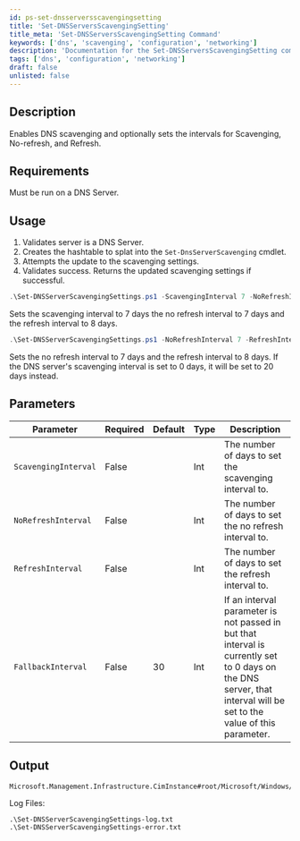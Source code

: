 ```yaml
---
id: ps-set-dnsserversscavengingsetting
title: 'Set-DNSServersScavengingSetting'
title_meta: 'Set-DNSServersScavengingSetting Command'
keywords: ['dns', 'scavenging', 'configuration', 'networking']
description: 'Documentation for the Set-DNSServersScavengingSetting command to enable DNS scavenging and set intervals for Scavenging, No-refresh, and Refresh.'
tags: ['dns', 'configuration', 'networking']
draft: false
unlisted: false
---
```


## Description
Enables DNS scavenging and optionally sets the intervals for Scavenging, No-refresh, and Refresh.

## Requirements
Must be run on a DNS Server.

## Usage
1. Validates server is a DNS Server.
2. Creates the hashtable to splat into the `Set-DnsServerScavenging` cmdlet.
3. Attempts the update to the scavenging settings.
4. Validates success. Returns the updated scavenging settings if successful.



```powershell
.\Set-DNSServerScavengingSettings.ps1 -ScavengingInterval 7 -NoRefreshInterval 7 -RefreshInterval 8
```
Sets the scavenging interval to 7 days the no refresh interval to 7 days and the refresh interval to 8 days.

```powershell
.\Set-DNSServerScavengingSettings.ps1 -NoRefreshInterval 7 -RefreshInterval 8 -FallbackInterval 20
```
Sets the no refresh interval to 7 days and the refresh interval to 8 days. If the DNS server's scavenging interval is set to 0 days, it will be set to 20 days instead.

## Parameters
| Parameter            | Required | Default | Type | Description                                                                                                                                                         |
| -------------------- | -------- | ------- | ---- | ------------------------------------------------------------------------------------------------------------------------------------------------------------------- |
| `ScavengingInterval` | False    |         | Int  | The number of days to set the scavenging interval to.                                                                                                               |
| `NoRefreshInterval`  | False    |         | Int  | The number of days to set the no refresh interval to.                                                                                                               |
| `RefreshInterval`    | False    |         | Int  | The number of days to set the refresh interval to.                                                                                                                  |
| `FallbackInterval`   | False    | 30      | Int  | If an interval parameter is not passed in but that interval is currently set to 0 days on the DNS server, that interval will be set to the value of this parameter. |


## Output
    Microsoft.Management.Infrastructure.CimInstance#root/Microsoft/Windows/DNS/DnsServerScavenging

Log Files:

    .\Set-DNSServerScavengingSettings-log.txt
    .\Set-DNSServerScavengingSettings-error.txt









